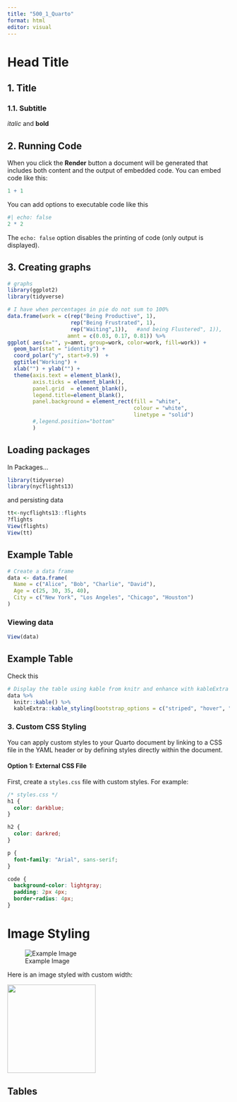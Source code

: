 ```yaml
---
title: "500_1_Quarto"
format: html
editor: visual
---
```


# Head Title

## 1. Title

### 1.1. Subtitle

*italic* and **bold**

## 2. Running Code

When you click the **Render** button a document will be generated that includes both content and the output of embedded code. You can embed code like this:

```r
1 + 1
```

You can add options to executable code like this

```r
#| echo: false
2 * 2
```

The `echo: false` option disables the printing of code (only output is displayed).

## 3. Creating graphs

```r
# graphs
library(ggplot2)
library(tidyverse)

# I have when percentages in pie do not sum to 100%
data.frame(work = c(rep("Being Productive", 1), 
                    rep("Being Frustrated", 1), 
                    rep("Waiting",1)),   #and being Flustered", 1)),
                   amnt = c(0.03, 0.17, 0.81)) %>%
ggplot( aes(x="", y=amnt, group=work, color=work, fill=work)) +
  geom_bar(stat = "identity") +
  coord_polar("y", start=9.9)  +
  ggtitle("Working") + 
  xlab("") + ylab("") +
  theme(axis.text = element_blank(),
        axis.ticks = element_blank(),
        panel.grid  = element_blank(),
        legend.title=element_blank(),
        panel.background = element_rect(fill = "white",
                                        colour = "white",
                                        linetype = "solid")
        #,legend.position="bottom"
        )

```

## Loading packages

In Packages...

```r
library(tidyverse)
library(nycflights13)
```

and persisting data

```r
tt<-nycflights13::flights
?flights
View(flights)
View(tt)
```

## Example Table

```r
# Create a data frame
data <- data.frame(
  Name = c("Alice", "Bob", "Charlie", "David"),
  Age = c(25, 30, 35, 40),
  City = c("New York", "Los Angeles", "Chicago", "Houston")
)
```

### Viewing data

```r
View(data)
```

## Example Table

Check this

```r
# Display the table using kable from knitr and enhance with kableExtra
data %>%
  knitr::kable() %>%
  kableExtra::kable_styling(bootstrap_options = c("striped", "hover", "responsive"))
```




### 3. **Custom CSS Styling**

You can apply custom styles to your Quarto document by linking to a CSS file in the YAML header or by defining styles directly within the document.

#### Option 1: External CSS File

First, create a `styles.css` file with custom styles. For example:

```css
/* styles.css */
h1 {
  color: darkblue;
}

h2 {
  color: darkred;
}

p {
  font-family: "Arial", sans-serif;
}

code {
  background-color: lightgray;
  padding: 2px 4px;
  border-radius: 4px;
}
```



# Image Styling

![Example Image](https://upload.wikimedia.org/wikipedia/commons/1/1b/R_logo.svg)

Here is an image styled with custom width:

<img src="https://upload.wikimedia.org/wikipedia/commons/1/1b/R_logo.svg" width="200" />


## Tables


